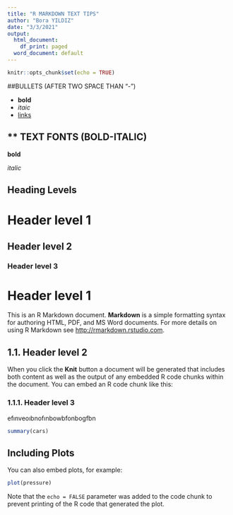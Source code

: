 ```yaml
---
title: "R MARKDOWN TEXT TIPS"
author: "Bora YILDIZ"
date: "3/3/2021"
output:
  html_document:
    df_print: paged
  word_document: default
---
```


```r
knitr::opts_chunk$set(echo = TRUE)
```


##BULLETS (AFTER TWO SPACE THAN "-")

-  **bold**  
-  *itaic*
-  [links](https://avesis.istanbul.edu.tr/borayildiz)



## ** TEXT FONTS (BOLD-ITALIC)

**bold**

*italic*

## Heading Levels

# Header level 1

## Header level 2

### Header level 3

# Header level 1

This is an R Markdown document. **Markdown** is a simple formatting syntax for authoring HTML, PDF, and MS Word documents. For more details on using R Markdown see <http://rmarkdown.rstudio.com>.

## 1.1. Header level 2

When you click the **Knit** button a document will be generated that includes both content as well as the output of any embedded R code chunks within the document. You can embed an R code chunk like this:

### 1.1.1. Header level 3

efınveoıbnofınbowbfonbogfbn

```r
summary(cars)
```

## Including Plots

You can also embed plots, for example:

```r
plot(pressure)
```

Note that the `echo = FALSE` parameter was added to the code chunk to prevent printing of the R code that generated the plot.

